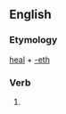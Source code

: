 ==English==

===Etymology===
[[heal]] + [[-eth]]

===Verb===
{{infl|en|verb form}}

# {{archaic third-person singular of|heal}}